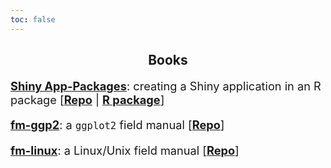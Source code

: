 ```yaml
---
toc: false
---
```


<center>
## Books
</center>

:::{style='font-size: 1.3em;'}

[**Shiny App-Packages**](https://mjfrigaard.github.io/shiny-app-pkgs/): creating a Shiny application in an R package [[**Repo**](https://github.com/mjfrigaard/shiny-app-pkgs) | [**R package**](https://github.com/mjfrigaard/shinypak)]

[**fm-ggp2**](https://mjfrigaard.github.io/fm-ggp2/): a `ggplot2` field manual [[**Repo**](https://github.com/mjfrigaard/fm-ggp2)]

[**fm-linux**](https://mjfrigaard.github.io/fm-linux/): a Linux/Unix field manual [[**Repo**](https://github.com/mjfrigaard/fm-linux)]

:::
